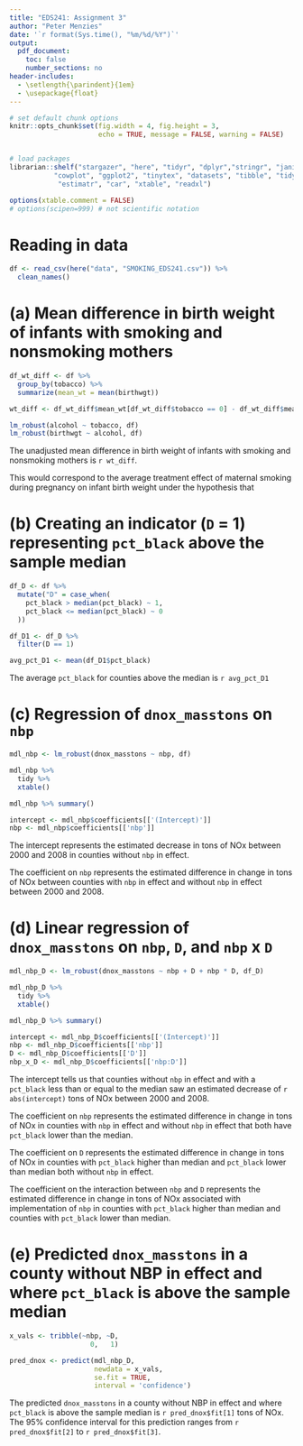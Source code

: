 ```yaml
---
title: "EDS241: Assignment 3"
author: "Peter Menzies"
date: '`r format(Sys.time(), "%m/%d/%Y")`'
output: 
  pdf_document:
    toc: false
    number_sections: no
header-includes:
  - \setlength{\parindent}{1em}
  - \usepackage{float}
---
```


```r

# set default chunk options
knitr::opts_chunk$set(fig.width = 4, fig.height = 3, 
                      echo = TRUE, message = FALSE, warning = FALSE)


# load packages
librarian::shelf("stargazer", "here", "tidyr", "dplyr","stringr", "janitor", 
           "cowplot", "ggplot2", "tinytex", "datasets", "tibble", "tidyverse", 
            "estimatr", "car", "xtable", "readxl")

options(xtable.comment = FALSE)
# options(scipen=999) # not scientific notation
```

# Reading in data

```r
df <- read_csv(here("data", "SMOKING_EDS241.csv")) %>% 
  clean_names()
```

# (a) Mean difference in birth weight of infants with smoking and nonsmoking mothers

```r
df_wt_diff <- df %>% 
  group_by(tobacco) %>% 
  summarize(mean_wt = mean(birthwgt))

wt_diff <- df_wt_diff$mean_wt[df_wt_diff$tobacco == 0] - df_wt_diff$mean_wt[df_wt_diff$tobacco == 1]
```

```r
lm_robust(alcohol ~ tobacco, df)
lm_robust(birthwgt ~ alcohol, df)
```

\noindent The unadjusted mean difference in birth weight of infants with smoking and nonsmoking mothers is `r wt_diff`.

\noindent This would correspond to the average treatment effect of maternal smoking during pregnancy on infant birth weight under the hypothesis that


# (b) Creating an indicator (`D` = 1) representing `pct_black` above the sample median

```r
df_D <- df %>% 
  mutate("D" = case_when(
    pct_black > median(pct_black) ~ 1,
    pct_black <= median(pct_black) ~ 0
  ))

df_D1 <- df_D %>% 
  filter(D == 1)

avg_pct_D1 <- mean(df_D1$pct_black)
```

\noindent The average `pct_black` for counties above the median is `r avg_pct_D1`


# (c) Regression of `dnox_masstons` on `nbp`

```r
mdl_nbp <- lm_robust(dnox_masstons ~ nbp, df)
```

```r
mdl_nbp %>% 
  tidy %>% 
  xtable()
```

```r
mdl_nbp %>% summary()
```

```r
intercept <- mdl_nbp$coefficients[['(Intercept)']]
nbp <- mdl_nbp$coefficients[['nbp']]
```


\noindent The intercept represents the estimated decrease in tons of NOx between 2000 and 2008 in counties without `nbp` in effect.

\noindent The coefficient on `nbp` represents the estimated difference in change in tons of NOx between counties with `nbp` in effect and without `nbp` in effect between 2000 and 2008.

# (d) Linear regression of `dnox_masstons` on `nbp`, `D`, and `nbp` x `D`

```r
mdl_nbp_D <- lm_robust(dnox_masstons ~ nbp + D + nbp * D, df_D)
```

```r
mdl_nbp_D %>% 
  tidy %>% 
  xtable()
```

```r
mdl_nbp_D %>% summary()
```

```r
intercept <- mdl_nbp_D$coefficients[['(Intercept)']]
nbp <- mdl_nbp_D$coefficients[['nbp']]
D <- mdl_nbp_D$coefficients[['D']]
nbp_x_D <- mdl_nbp_D$coefficients[['nbp:D']]
```

\noindent The intercept tells us that counties without `nbp` in effect and with a `pct_black` less than or equal to the median saw an estimated decrease of `r abs(intercept)` tons of NOx between 2000 and 2008. 

\noindent The coefficient on `nbp` represents the estimated difference in change in tons of NOx in counties with `nbp` in effect and without `nbp` in effect that both have `pct_black` lower than the median.

\noindent The coefficient on `D` represents the estimated difference in change in tons of NOx in counties with `pct_black` higher than median and `pct_black` lower than median both without `nbp` in effect.

\noindent The coefficient on the interaction between `nbp` and `D` represents the estimated difference in change in tons of NOx associated with implementation of `nbp` in counties with `pct_black` higher than median and counties with `pct_black` lower than median. 



# (e) Predicted `dnox_masstons` in a county without NBP in effect and where `pct_black` is above the sample median

```r
x_vals <- tribble(~nbp, ~D,
                    0,   1)

pred_dnox <- predict(mdl_nbp_D,
                     newdata = x_vals,
                     se.fit = TRUE,
                     interval = 'confidence')
```

The predicted `dnox_masstons` in a county without NBP in effect and where `pct_black` is above the sample median is `r pred_dnox$fit[1]` tons of NOx. The 95% confidence interval for this prediction ranges from `r pred_dnox$fit[2]` to `r pred_dnox$fit[3]`.



